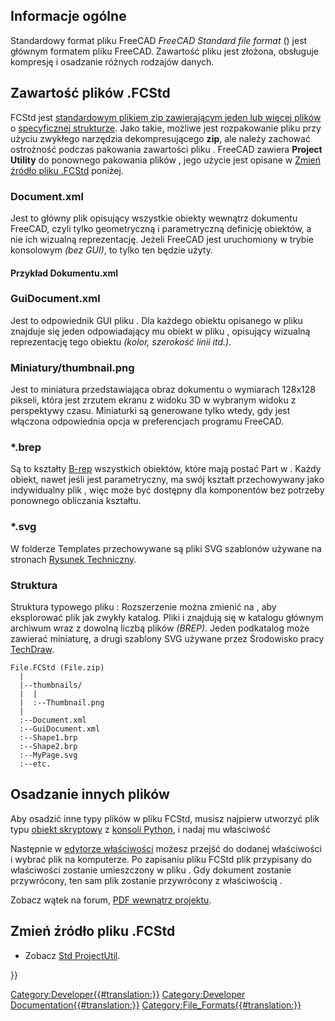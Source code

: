 <languages/>
{{TOCright}}

<span id="Overview"></span>
==Informacje ogólne==

Standardowy format pliku FreeCAD ''FreeCAD Standard file format'' ({{FileName|.FCStd}}) jest głównym formatem pliku FreeCAD. Zawartość pliku jest złożona, obsługuje kompresję i osadzanie różnych rodzajów danych.

<span id="Internals_of_.FCStd_files"></span>
==Zawartość plików .FCStd==

FCStd jest [[#Contents|standardowym plikiem zip zawierającym jeden lub więcej plików]] o [[#structure|specyficznej strukturze]]. Jako takie, możliwe jest rozpakowanie pliku {{FileName|.FCStd}} przy użyciu zwykłego narzędzia dekompresującego '''zip''', ale należy zachować ostrożność podczas pakowania zawartości pliku {{FileName|.FCStd}}. FreeCAD zawiera '''Project Utility''' do ponownego pakowania plików {{FileName|.FCStd}}, jego użycie jest opisane w [[#Change the source of the file .FCStd|Zmień źródło pliku .FCStd]] poniżej.

===Document.xml===

Jest to główny plik {{FileName|.xml}} opisujący wszystkie obiekty wewnątrz dokumentu FreeCAD, czyli tylko geometryczną i parametryczną definicję obiektów, a nie ich wizualną reprezentację. Jeżeli FreeCAD jest uruchomiony w trybie konsolowym ''(bez GUI)'', to tylko ten {{FileName|Dokument.xml}} będzie użyty.

<span id="Example_Document.xml"></span>
====Przykład Dokumentu.xml====

{{Code|lang=xml|code=
 <?xml version='1.0' encoding='utf-8'?>
 <!--
 FreeCAD Document, see http://free-cad.sourceforge.net for more informations...
 -->
 <Document SchemaVersion="4">
    <Properties Count="9">
       <Property name="Comment" type="App::PropertyString">
          <String value=""/>
       </Property>
       <Property name="Company" type="App::PropertyString">
          <String value=""/>
       </Property>
       <Property name="CreatedBy" type="App::PropertyString">
          <String value=""/>
       </Property>
       <Property name="CreationDate" type="App::PropertyString">
          <String value="Fri Jan 29 15:14:38 2010 "/>
       </Property>
       <Property name="FileName" type="App::PropertyString">
          <String value="/tmp/test.FCStd"/>
       </Property>
       <Property name="Id" type="App::PropertyString">
          <String value="201b746f-a1ed-4297-bf3d-65d5ec11abe0"/>
       </Property>
       <Property name="Label" type="App::PropertyString">
          <String value="names"/>
       </Property>
       <Property name="LastModifiedBy" type="App::PropertyString">
          <String value=""/>
       </Property>
       <Property name="LastModifiedDate" type="App::PropertyString">
          <String value="Fri Jan 29 15:15:21 2010 "/>
       </Property>
    </Properties>
    <Objects Count="2">
       <Object type="Mesh::Cube" name="Cube" />
       <Object type="Part::Box" name="Box" />
    </Objects>
    <ObjectData Count="2">
       <Object name="Cube">
          <Properties Count="7">
             <Property name="Height" type="App::PropertyFloatConstraint">
                <Float value="10"/>
             </Property>
             <Property name="Label" type="App::PropertyString">
                <String value="Cube"/>
             </Property>
             <Property name="Length" type="App::PropertyFloatConstraint">
                <Float value="10"/>
             </Property>
             <Property name="Mesh" type="Mesh::PropertyMeshKernel">
                <Mesh file="MeshKernel.bms"/>
             </Property>
             <Property name="Placement" type="App::PropertyPlacement">
                <PropertyPlacement Px="0" Py="0" Pz="0" Q0="0" Q1="0" Q2="0" Q3="1"/>
             </Property>
             <Property name="Pos" type="App::PropertyPlacementLink">
                <Link value=""/>
             </Property>
             <Property name="Width" type="App::PropertyFloatConstraint">
                <Float value="10"/>
             </Property>
          </Properties>
       </Object>
       <Object name="Box">
          <Properties Count="7">
             <Property name="Height" type="App::PropertyLength">
                <Float value="10"/>
             </Property>
             <Property name="Label" type="App::PropertyString">
                <String value="Box2"/>
             </Property>
             <Property name="Length" type="App::PropertyLength">
                <Float value="10"/>
             </Property>
             <Property name="Placement" type="App::PropertyPlacement">
                <PropertyPlacement Px="0" Py="0" Pz="0" Q0="0" Q1="0" Q2="0" Q3="1"/>
             </Property>
             <Property name="Pos" type="App::PropertyPlacementLink">
                <Link value=""/>
             </Property>
             <Property name="Shape" type="Part::PropertyPartShape">
                <Part file="PartShape.brp2"/>
             </Property>
             <Property name="Width" type="App::PropertyLength">
                <Float value="10"/>
             </Property>
          </Properties>
       </Object>
    </ObjectData>
 </Document>
}}

===GuiDocument.xml===

Jest to odpowiednik GUI pliku {{FileName|Document.xml}}. Dla każdego obiektu opisanego w pliku {{FileName|Document.xml}} znajduje się jeden odpowiadający mu obiekt w pliku {{FileName|GuiDocument.xml}}, opisujący wizualną reprezentację tego obiektu ''(kolor, szerokość linii itd.)''.

<span id="Thumbnails/thumbnail.png"></span>
===Miniatury/thumbnail.png===

Jest to miniatura przedstawiająca obraz dokumentu o wymiarach 128x128 pikseli, która jest zrzutem ekranu z widoku 3D w wybranym widoku z perspektywy czasu. Miniaturki są generowane tylko wtedy, gdy jest włączona odpowiednia opcja w preferencjach programu FreeCAD.

===*.brep===

Są to kształty [[wikipedia:Boundary representation|B-rep]] wszystkich obiektów, które mają postać Part w {{FileName|Document.xml}}. Każdy obiekt, nawet jeśli jest parametryczny, ma swój kształt przechowywany jako indywidualny plik {{FileName|.brep}}, więc może być dostępny dla komponentów bez potrzeby ponownego obliczania kształtu.

===*.svg===

W folderze Templates przechowywane są pliki SVG szablonów używane na stronach [[TechDraw_Workbench/pl|Rysunek Techniczny]].

<span id="Typical_structure"></span>
===Struktura===

Struktura typowego pliku {{FileName|FCStd}}: Rozszerzenie można zmienić na {{FileName|.zip}}, aby eksplorować plik jak zwykły katalog. Pliki {{FileName|Document.xml}} i {{FileName|GuiDocument.xml}} znajdują się w katalogu głównym archiwum wraz z dowolną liczbą plików {{FileName|.brp}} ''(BREP)''. Jeden podkatalog może zawierać miniaturę, a drugi szablony SVG używane przez Środowisko pracy [[TechDraw_Workbench/pl|TechDraw]].

<!--DO NOT remove the <pre> </pre> tags. These are used to display the text exactly like this.-->
<pre>
File.FCStd (File.zip)
  |
  |--thumbnails/
  |  |
  |  :--Thumbnail.png
  |
  :--Document.xml
  :--GuiDocument.xml
  :--Shape1.brp
  :--Shape2.brp
  :--MyPage.svg
  :--etc.
</pre>

<span id="Embedding_other_files"></span>
==Osadzanie innych plików==

Aby osadzić inne typy plików w pliku FCStd, musisz najpierw utworzyć plik typu [[Scripted_objects/pl|obiekt skryptowy]] z [[Python_console/pl|konsoli Python]], i nadaj mu właściwość {{incode|App::PropertyFileIncluded}}

Następnie w [[Property_editor/pl|edytorze właściwości]] możesz przejść do dodanej właściwości i wybrać plik na komputerze. Po zapisaniu pliku FCStd plik przypisany do właściwości {{PropertyData/pl|DataPropertyFileIncluded}} zostanie umieszczony w pliku {{incode|.FCStd}}. Gdy dokument zostanie przywrócony, ten sam plik zostanie przywrócony z właściwością {{PropertyData/pl|PropertyFileIncluded}}.

{{Code|code=
custom_obj = App.ActiveDocument.addObject("App::FeaturePython", "CustomObject")
custom_obj.addProperty("App::PropertyFileIncluded", "AttachedFile")
}}

Zobacz wątek na forum, [https://forum.freecad.org/viewtopic.php?t=38201 PDF wewnątrz projektu].

<span id="Change_the_source_of_the_file_.FCStd"></span>
==Zmień źródło pliku .FCStd==

* Zobacz [[Std_ProjectUtil|Std ProjectUtil]].


{{Userdocnavi{{#translation:}}}}
[[Category:Developer{{#translation:}}]]
[[Category:Developer Documentation{{#translation:}}]]
[[Category:File_Formats{{#translation:}}]]
{{clear}}